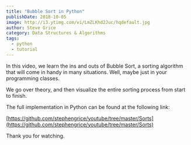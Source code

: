 ```yaml
---
title: "Bubble Sort in Python"
publishDate: 2018-10-05
image: http://i3.ytimg.com/vi/LmZLKhd2Juc/hqdefault.jpg
author: Steve Grice
category: Data Structures & Algorithms
tags:
  - python
  - tutorial
---
```


In this video, we learn the ins and outs of Bubble Sort, a sorting algorithm that will come in handy in many situations. Well, maybe just in your programming classes.


<BlogYoutubeVideo videoId="LmZLKhd2Juc" />

We go over theory, and then visualize the entire sorting process from start to finish.

The full implementation in Python can be found at the following link:

[https://github.com/stephengrice/youtube/tree/master/Sorts](https://github.com/stephengrice/youtube/tree/master/Sorts)

Thank you for watching.
